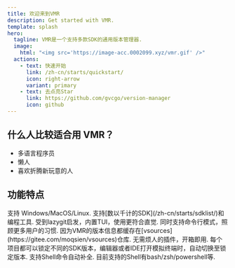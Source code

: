 ```yaml
---
title: 欢迎来到VMR
description: Get started with VMR.
template: splash
hero:
  tagline: VMR是一个支持多款SDK的通用版本管理器.
  image:
    html: "<img src='https://image-acc.0002099.xyz/vmr.gif' />"
  actions:
    - text: 快速开始
      link: /zh-cn/starts/quickstart/
      icon: right-arrow
      variant: primary
    - text: 去点亮Star
      link: https://github.com/gvcgo/version-manager
      icon: github
---
```


## 什么人比较适合用 VMR？

- 多语言程序员
- 懒人
- 喜欢折腾新玩意的人


## 功能特点

<CardGrid>
  <Card title="跨平台" icon="list-format">
    支持 Windows/MacOS/Linux.
  </Card>
  <Card title="支持多种SDK" icon="list-format">
    支持[数以千计的SDK](/zh-cn/starts/sdklist/)和编程工具.
  </Card>
  <Card title="方便好用" icon="list-format">
    受到lazygit启发，内置TUI，使用更符合直觉.
  </Card>
  <Card title="人性化" icon="list-format">
    同时支持命令行模式，照顾更多用户的习惯.
  </Card>
  <Card title="快速且稳定" icon="rocket">
    因为VMR的版本信息都缓存在[vsources](https://gitee.com/moqsien/vsources)仓库.
  </Card>
  <Card title="无需插件" icon="puzzle">
    无需烦人的插件，开箱即用.
  </Card>
  <Card title="支持对项目锁定SDK版本" icon="seti:lock">
    每个项目都可以锁定不同的SDK版本，编辑器或者IDE打开模拟终端时，自动切换至锁定版本.
  </Card>
  <Card title="命令行自动补全" icon="list-format">
    支持Shell命令自动补全. 目前支持的Shell有bash/zsh/powershell等.
  </Card>
</CardGrid>
